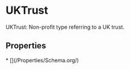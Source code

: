   
# UKTrust

UKTrust: Non-profit type referring to a UK trust.

## Properties

<Grid>
* [](/Properties/Schema.org/)
</Grid>

